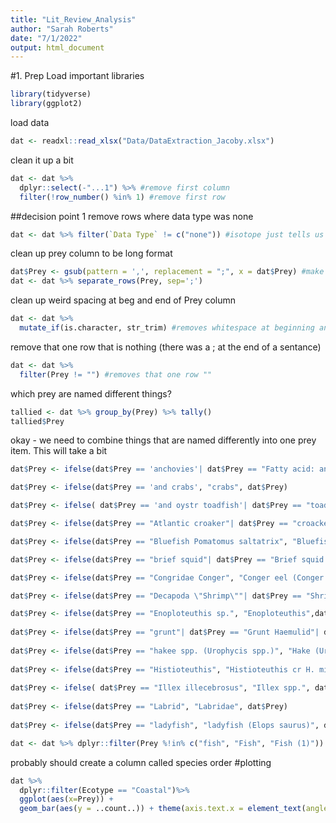 ```yaml
---
title: "Lit_Review_Analysis"
author: "Sarah Roberts"
date: "7/1/2022"
output: html_document
---
```


#1. Prep
Load important libraries 
```r
library(tidyverse)
library(ggplot2)
```




load data 
```r
dat <- readxl::read_xlsx("Data/DataExtraction_Jacoby.xlsx")


```

clean it up a bit
```r
dat <- dat %>% 
  dplyr::select(-"...1") %>% #remove first column
  filter(!row_number() %in% 1) #remove first row

```

##decision point 1
remove rows where data type was none
```r
dat <- dat %>% filter(`Data Type` != c("none")) #isotope just tells us what they are similar to - should we remove?  
```



clean up prey column to be long format 
```r
dat$Prey <- gsub(pattern = ',', replacement = ";", x = dat$Prey) #make all commmas semi colon 
dat <- dat %>% separate_rows(Prey, sep=';')
```

clean up weird spacing at beg and end of Prey column
```r
dat <- dat %>%
  mutate_if(is.character, str_trim) #removes whitespace at beginning and end of all characters
```

remove that one row that is nothing (there was a ; at the end of a sentance)
```r
dat <- dat %>%
  filter(Prey != "") #removes that one row ""
```


which prey are named different things?
```r
tallied <- dat %>% group_by(Prey) %>% tally()
tallied$Prey
```
okay - we need to combine things that are named differently into one prey item. This will take a bit

```r
dat$Prey <- ifelse(dat$Prey == 'anchovies'| dat$Prey == "Fatty acid: anchovy", "anchovy spp (Anchoa spp.)", dat$Prey)

dat$Prey <- ifelse(dat$Prey == 'and crabs', "crabs", dat$Prey)

dat$Prey <- ifelse( dat$Prey == 'and oystr toadfish'| dat$Prey == "toadfish (Opsanus tau)", "Oyster toadfish (Opsanus tau)", dat$Prey)

dat$Prey <- ifelse(dat$Prey == "Atlantic croaker"| dat$Prey == "croacker"| dat$Prey == "croaker"| dat$Prey == "Croaker Sciaenid", "Atlantic croaker (Micropogonias undulatus)",dat$Prey)

dat$Prey <- ifelse(dat$Prey == "Bluefish Pomatomus saltatrix", "Bluefish (Pomatomus saltatrix)",dat$Prey) 

dat$Prey <- ifelse(dat$Prey == "brief squid"| dat$Prey == "Brief squid Lolliguncula brevis", "Atlantic brief squid (Lolliguncula brevis)", dat$Prey)

dat$Prey <- ifelse(dat$Prey == "Congridae Conger", "Conger eel (Conger oceanicus)", dat$Prey)

dat$Prey <- ifelse(dat$Prey == "Decapoda \"Shrimp\""| dat$Prey == "Shrimp Pernaeus sp.", "shrimp",dat$Prey) 

dat$Prey <- ifelse(dat$Prey == "Enoploteuthis sp.", "Enoploteuthis",dat$Prey)
                                                                            
dat$Prey <- ifelse(dat$Prey == "grunt"| dat$Prey == "Grunt Haemulid"| dat$Prey == "Haemulon", "Grunt Haemulon sp.", dat$Prey)
                                                                                   
dat$Prey <- ifelse(dat$Prey == "hakee spp. (Urophycis spp.)", "Hake (Urophycis sp.)", dat$Prey)
                                                                                   
dat$Prey <- ifelse(dat$Prey == "Histioteuthis", "Histioteuthis cr H. miranda", dat$Prey)
                                                                                   
dat$Prey <- ifelse( dat$Prey == "Illex illecebrosus", "Illex spp.", dat$Prey)
                                                                                   
dat$Prey <- ifelse(dat$Prey == "Labrid", "Labridae", dat$Prey)
                                                                                   
dat$Prey <- ifelse(dat$Prey == "ladyfish", "ladyfish (Elops saurus)", dat$Prey)

dat <- dat %>% dplyr::filter(Prey %!in% c("fish", "Fish", "Fish (1)"))
```

probably should create a column called species order
#plotting

```r
dat %>% 
  dplyr::filter(Ecotype == "Coastal")%>% 
  ggplot(aes(x=Prey)) + 
  geom_bar(aes(y = ..count..)) + theme(axis.text.x = element_text(angle = 90, vjust = 1, hjust = 1)) + facet_wrap(~Region)
```
